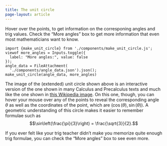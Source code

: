 ```yaml
---
title: The unit circle
page-layout: article
---
```


Hover over the points, to get information on the corresponing angles and trig values. Check the "More angles" box to get more information that even most mathematicians want to know.

::: {.viz-container} 

```ojs
import {make_unit_circle} from './components/make_unit_circle.js';
viewof more_angles = Inputs.toggle({
  label: "More angles:", value: false 
});
angle_data = FileAttachment(
  './components/angle_data.json').json();
make_unit_circle(angle_data, more_angles)
```

:::

The image of the (extended) unit circle shown above is an interactive version of the one shown in many Calculus and Precalculus texts and much like the one shown in [this Wikipedia image](https://en.wikipedia.org/wiki/Unit_circle#/media/File:Unit_circle_angles_color.svg). On this one, though, you can hover your mouse over any of the points to reveal the corresponding angle $\theta$ as well as the coordinates of the point, which are $(\cos(\theta),\sin(\theta))$. A geometric understanding of this circle makes it easier to remember formulae such as 
$$\sin\left(\frac{\pi}{3}\right) = \frac{\sqrt{3}}{2}.$$

If you ever felt like your trig teacher didn't make you memorize quite enough trig formulae, you can check the "More angles" box to see even more.
